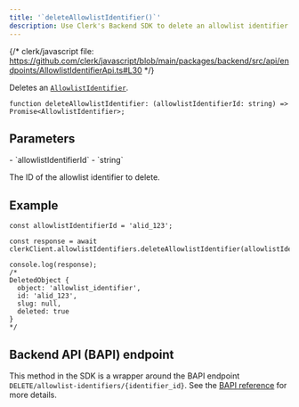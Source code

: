 ```yaml
---
title: '`deleteAllowlistIdentifier()`'
description: Use Clerk's Backend SDK to delete an allowlist identifier.
---
```


{/* clerk/javascript file: https://github.com/clerk/javascript/blob/main/packages/backend/src/api/endpoints/AllowlistIdentifierApi.ts#L30 */}

Deletes an [`AllowlistIdentifier`](/docs/references/backend/types/backend-allowlist-identifier).

```tsx {{ prettier: false }}
function deleteAllowlistIdentifier: (allowlistIdentifierId: string) => Promise<AllowlistIdentifier>;
```

## Parameters

<Properties>
  - `allowlistIdentifierId`
  - `string`

  The ID of the allowlist identifier to delete.
</Properties>

## Example

```tsx {{ prettier: false }}
const allowlistIdentifierId = 'alid_123';

const response = await clerkClient.allowlistIdentifiers.deleteAllowlistIdentifier(allowlistIdentifierId);

console.log(response);
/*
DeletedObject {
  object: 'allowlist_identifier',
  id: 'alid_123',
  slug: null,
  deleted: true
}
*/
```

## Backend API (BAPI) endpoint

This method in the SDK is a wrapper around the BAPI endpoint `DELETE/allowlist-identifiers/{identifier_id}`. See the [BAPI reference](https://clerk.com/docs/reference/backend-api/tag/Allow-list-Block-list#operation/DeleteAllowlistIdentifier) for more details.
